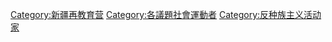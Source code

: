 [[Category:新疆再教育营|Category:新疆再教育营]]
[[Category:各議題社會運動者|Category:各議題社會運動者]]
[[Category:反种族主义活动家|Category:反种族主义活动家]]